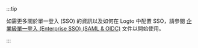 :::tip

如需更多關於單一登入 (SSO) 的資訊以及如何在 Logto 中配置 SSO，請參閱 [企業級單一登入 (Enterprise SSO) (SAML & OIDC)](/connectors/enterprise-connectors) 文件以開始使用。

:::
